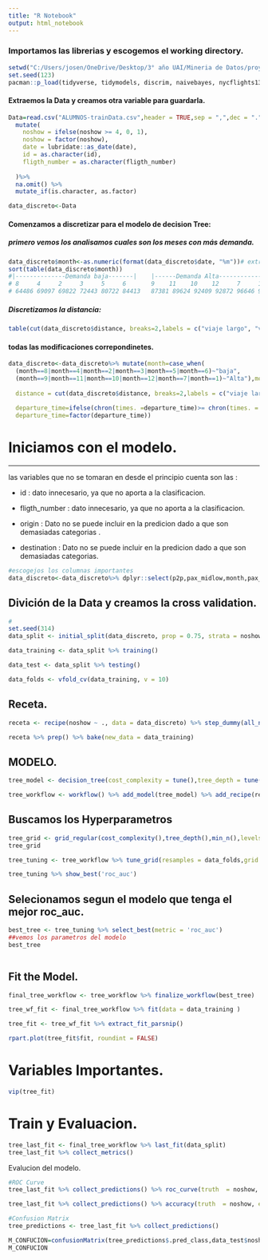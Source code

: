 ---
title: "R Notebook"
output: html_notebook
---

### Importamos las librerias y escogemos el working directory.

```{r}
setwd("C:/Users/josen/OneDrive/Desktop/3° año UAI/Mineria de Datos/proyec mineria/proyecto 2")
set.seed(123)
pacman::p_load(tidyverse, tidymodels, discrim, naivebayes, nycflights13,corrplot,ggplot2,ggExtra,rpart.plot,rpart,pROC,tree,arules,caret,pROC,vip,caret,chron)
```

#### Extraemos la Data y creamos otra variable para guardarla.

```{r}
Data=read.csv("ALUMNOS-trainData.csv",header = TRUE,sep = ",",dec = ".")%>% 
  mutate(
    noshow = ifelse(noshow >= 4, 0, 1),
    noshow = factor(noshow),
    date = lubridate::as_date(date),
    id = as.character(id),
    fligth_number = as.character(fligth_number)
    
  )%>% 
  na.omit() %>% 
  mutate_if(is.character, as.factor)

data_discreto<-Data
```

#### Comenzamos a discretizar para el modelo de decision Tree:

##### primero vemos los analisamos cuales son los meses con más demanda.

```{r}
data_discreto$month<-as.numeric(format(data_discreto$date, "%m"))# extraemos el mes de la de la columna dates
sort(table(data_discreto$month))
#|--------------Demanda baja-------|    |------Demanda Alta----------------|
# 8     4     2     3     5     6       9    11    10    12     7     1 
# 64486 69097 69822 72443 80722 84413   87381 89624 92409 92872 96646 99975
```

##### Discretizamos la distancia:

```{r}
table(cut(data_discreto$distance, breaks=2,labels = c("viaje largo", "viaje corto"))) #obsevamos si hay como un corte o un gran diferencia en la distancia de los dintintos datos

```

#### todas las modificaciones correpondinetes.

```{r}

data_discreto<-data_discreto%>% mutate(month=case_when(
  (month==8|month==4|month==2|month==3|month==5|month==6)~"baja",
  (month==9|month==11|month==10|month==12|month==7|month==1)~"Alta"),month=factor(month),
  
  distance = cut(data_discreto$distance, breaks=2,labels = c("viaje largo", "viaje corto")),distance = factor(distance),
  
  departure_time=ifelse(chron(times. =departure_time)>= chron(times. = "12:00:00"),"Tarde","Mañana"),
  departure_time=factor(departure_time))
```

# Iniciamos con el modelo.

------------------------------------------------------------------------

las variables que no se tomaran en desde el principio cuenta son las :

-   id : dato innecesario, ya que no aporta a la clasificacion.

-   fligth_number : dato innecesario, ya que no aporta a la clasificacion.

-   origin : Dato no se puede incluir en la predicion dado a que son demasiadas categorias .

-   destination : Dato no se puede incluir en la predicion dado a que son demasiadas categorias.

```{r}
#escogejos los columnas importantes
data_discreto<-data_discreto%>% dplyr::select(p2p,pax_midlow,month,pax_freqflyer,denied_boarding,month,pax_midlow,departure_time,out_of_stock,bookings,noshow) %>%sample_n(100000)%>% na.omit()
```

```{=tex}
Luego se fue seleccionando la variables que más aportaban a la clasificacion:

1: Se seleciono ->p2p,pax_midlow,month,pax_freqflyer,denied_boarding,month,pax_midlow         ,departure_time,out_of_stock,bookings,noshow. De los cules los más importantes eran 
   (bookings,pax_midlow,p2p,pax_freqflyer,departure_time,month,out_of_stoc,denied_boarding)
  
   
```
## Divición de la Data y creamos la cross validation.

```{r}
#
set.seed(314)
data_split <- initial_split(data_discreto, prop = 0.75, strata = noshow)

data_training <- data_split %>% training()

data_test <- data_split %>% testing()

data_folds <- vfold_cv(data_training, v = 10)
```

## Receta.

```{r}

receta <- recipe(noshow ~ ., data = data_discreto) %>% step_dummy(all_nominal_predictors()) %>% step_zv(all_predictors())

receta %>% prep() %>% bake(new_data = data_training)
```

## MODELO.

```{r}
tree_model <- decision_tree(cost_complexity = tune(),tree_depth = tune(),min_n = tune()) %>% set_engine('rpart') %>% set_mode('classification')

tree_workflow <- workflow() %>% add_model(tree_model) %>% add_recipe(receta) 
```

## Buscamos los Hyperparametros

```{r}
tree_grid <- grid_regular(cost_complexity(),tree_depth(),min_n(),levels = 2)
tree_grid
```

```{r}
tree_tuning <- tree_workflow %>% tune_grid(resamples = data_folds,grid = tree_grid)

tree_tuning %>% show_best('roc_auc')

```

## Selecionamos segun el modelo que tenga el mejor roc_auc.

```{r}
best_tree <- tree_tuning %>% select_best(metric = 'roc_auc')
##vemos los parametros del modelo
best_tree
```

```{r}

```

## Fit the Model.

```{r}
final_tree_workflow <- tree_workflow %>% finalize_workflow(best_tree)

tree_wf_fit <- final_tree_workflow %>% fit(data = data_training )

tree_fit <- tree_wf_fit %>% extract_fit_parsnip()

rpart.plot(tree_fit$fit, roundint = FALSE)
```

# Variables Importantes.

```{r}

vip(tree_fit)
```

# Train y Evaluacion.

```{r}
tree_last_fit <- final_tree_workflow %>% last_fit(data_split)
tree_last_fit %>% collect_metrics()
```

Evalucion del modelo.

```{r}
#ROC Curve
tree_last_fit %>% collect_predictions() %>% roc_curve(truth  = noshow, estimate = .pred_1) %>% autoplot()

tree_last_fit %>% collect_predictions() %>% accuracy(truth  = noshow, estimate =  .pred_class)

#Confusion Matrix
tree_predictions <- tree_last_fit %>% collect_predictions()

M_CONFUCION=confusionMatrix(tree_predictions$.pred_class,data_test$noshow,mode = "everything", positive="1")
M_CONFUCION



```

```{=tex}
por lo que se observa si tomamos los como TP al  1(noshow>4) el modelo no lo predice bien dabido  a:
Precision : 0.48411         
Recall : 0.29228         
F1 : 0.36450 
a diferencia si se tratata de predecir los con los 0 (noshow<4) TP =0 el modelo si lo predice bien debido a :
Precision : 0.6950          
Recall : 0.8381          
F1 : 0.7599 
```
